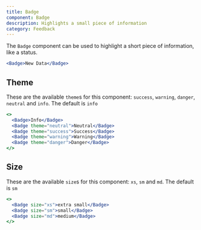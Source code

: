 ```yaml
---
title: Badge
component: Badge
description: Highlights a small piece of information
category: Feedback
---
```


The `Badge` component can be used to highlight a short piece of information, like a status.

```jsx preview
<Badge>New Data</Badge>
```

## Theme

These are the available `theme`s for this component: `success`, `warning`, `danger`, `neutral` and `info`. The default is `info`

```jsx preview
<>
  <Badge>Info</Badge>
  <Badge theme="neutral">Neutral</Badge>
  <Badge theme="success">Success</Badge>
  <Badge theme="warning">Warning</Badge>
  <Badge theme="danger">Danger</Badge>
</>
```

## Size

These are the available `size`s for this component: `xs`, `sm` and `md`. The default is `sm`

```jsx preview
<>
  <Badge size="xs">extra small</Badge>
  <Badge size="sm">small</Badge>
  <Badge size="md">medium</Badge>
</>
```
